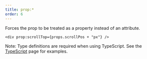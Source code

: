 ```yaml
---
title: prop:*
order: 6
---
```


Forces the prop to be treated as a property instead of an attribute.

```tsx
<div prop:scrollTop={props.scrollPos + "px"} />
```

Note: Type definitions are required when using TypeScript. See the [TypeScript](/configuration/typescript#forcing-properties-and-custom-attributes) page for examples.
